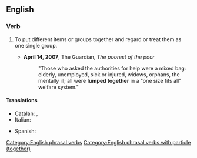 ==English==

===Verb===
{{en-verb|*}}

# To put different items or groups together and regard or treat them as one single group.
#: {{ux|en|People tend to '''lump''' turtles and tortoises '''together''', when in fact they are different creatures.}}
#* '''April 14, 2007''', The Guardian, ''The poorest of the poor''
#*: "Those who asked the authorities for help were a mixed bag: elderly, unemployed, sick or injured, widows, orphans, the mentally ill; all were '''lumped together''' in a "one size fits all" welfare system."

====Translations====
{{trans-top|to put items together}}
* Catalan: {{t|ca|posar en el mateix sac}}, {{t|ca|posar al mateix sac}}
* Italian: {{t+|it|raggruppare}}
{{trans-mid}}
* Spanish: {{t+|es|meter en el mismo saco}}
{{trans-bottom}}

[[Category:English phrasal verbs]]
[[Category:English phrasal verbs with particle (together)]]